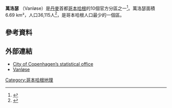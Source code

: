 '''萬洛瑟''' （Vanløse）是[[丹麥|丹麥]]首都[[哥本哈根|哥本哈根]]的10個官方分區之一<ref>{{cite web|url=http://www.kk.dk/FaktaOmKommunen/KoebenhavnITalOgOrd/StatistikOmKoebenhavnOgKoebenhavnere/Kort/KoebenhavnsBydele.aspx|title=Københavns bydele|publisher=Københavns Kommune|accessdate=2009-11-02|deadurl=yes|archiveurl=https://web.archive.org/web/20090510021139/http://www.kk.dk/FaktaOmKommunen/KoebenhavnITalOgOrd/StatistikOmKoebenhavnOgKoebenhavnere/Kort/KoebenhavnsBydele.aspx|archivedate=2009-05-10}}</ref>。萬洛瑟面積6.69 km²，人口36,115人<ref>{{cite web|url=http://www.kk.dk/FaktaOmKommunen/KoebenhavnITalOgOrd/StatistikOmKoebenhavnOgKoebenhavnere/Publikationer/~/media/918AFF18F9554F60BF4D2409799CE44B.ashx|title=Folketal og boliger i bydele og roder samt folketal i skoledistrikter 1. januar 2009|publisher=København Kommune|accessdate=2009-11-01|deadurl=yes|archiveurl=https://web.archive.org/web/20110721074159/http://www.kk.dk/FaktaOmKommunen/KoebenhavnITalOgOrd/StatistikOmKoebenhavnOgKoebenhavnere/Publikationer/~/media/918AFF18F9554F60BF4D2409799CE44B.ashx|archivedate=2011-07-21}}</ref>，是哥本哈根人口最少的一個區。

==參考資料==
{{Reflist}}

==外部連結==
{{Commons category|Vanløse|萬洛瑟}}
* [https://web.archive.org/web/20050829102547/http://www.sk.kk.dk/indexUK.htm City of Copenhagen’s statistical office]
* [https://archive.is/20160223232033/http://aludata.dk/VLF/Billeder/Billeder.htm Vanløse]

{{coord|55|41|15|N|12|28|48|E|region:DK_source:kolossus-nlwiki|display=title}}

[[Category:哥本哈根地理|Category:哥本哈根地理]]